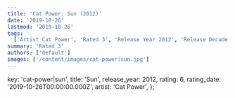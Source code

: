 ```yaml
---
title: 'Cat Power: Sun (2012)'
date: '2019-10-26'
lastmod: '2019-10-26'
tags:
  ['Artist Cat Power', 'Rated 3', 'Release Year 2012', 'Release Decade 2010']
summary: 'Rated 3'
authors: ['default']
images: ['/content/images/cat-power|sun.jpg']
---
```


  key: 'cat-power|sun',
  title: 'Sun',
  release_year: 2012,
  rating: 6,
  rating_date: '2019-10-26T00:00:00.000Z',
  artist: 'Cat Power',
};

<MusicRating data={data} />
